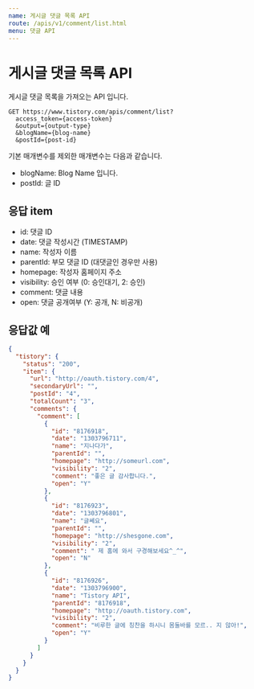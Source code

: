```yaml
---
name: 게시글 댓글 목록 API
route: /apis/v1/comment/list.html
menu: 댓글 API
---
```


# 게시글 댓글 목록 API

게시글 댓글 목록을 가져오는 API 입니다.

```
GET https://www.tistory.com/apis/comment/list?
  access_token={access-token}
  &output={output-type}
  &blogName={blog-name}
  &postId={post-id}
```

기본 매개변수를 제외한 매개변수는 다음과 같습니다.

- blogName: Blog Name 입니다.
- postId: 글 ID

## 응답 item

- id: 댓글 ID
- date: 댓글 작성시간 (TIMESTAMP)
- name: 작성자 이름
- parentId: 부모 댓글 ID (대댓글인 경우만 사용)
- homepage: 작성자 홈페이지 주소
- visibility: 승인 여부 (0: 승인대기, 2: 승인)
- comment: 댓글 내용
- open: 댓글 공개여부 (Y: 공개, N: 비공개)

## 응답값 예

```json
{
  "tistory": {
    "status": "200",
    "item": {
      "url": "http://oauth.tistory.com/4",
      "secondaryUrl": "",
      "postId": "4",
      "totalCount": "3",
      "comments": {
        "comment": [
          {
            "id": "8176918",
            "date": "1303796711",
            "name": "지나다가",
            "parentId": "",
            "homepage": "http://someurl.com",
            "visibility": "2",
            "comment": "좋은 글 감사합니다.",
            "open": "Y"
          },
          {
            "id": "8176923",
            "date": "1303796801",
            "name": "글쎄요",
            "parentId": "",
            "homepage": "http://shesgone.com",
            "visibility": "2",
            "comment": " 제 홈에 와서 구경해보세요^_^",
            "open": "N"
          },
          {
            "id": "8176926",
            "date": "1303796900",
            "name": "Tistory API",
            "parentId": "8176918",
            "homepage": "http://oauth.tistory.com",
            "visibility": "2",
            "comment": "비루한 글에 칭찬을 하시니 몸둘바를 모르.. 지 않아!",
            "open": "Y"
          }
        ]
      }
    }
  }
}
```
